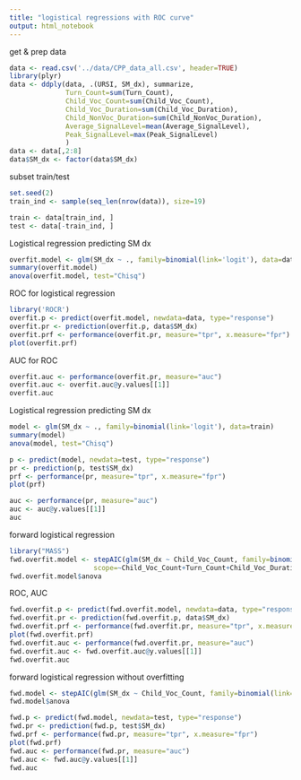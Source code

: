```yaml
---
title: "logistical regressions with ROC curve"
output: html_notebook
---
```


get & prep data
```r
data <- read.csv('../data/CPP_data_all.csv', header=TRUE)
library(plyr)
data <- ddply(data, .(URSI, SM_dx), summarize,
              Turn_Count=sum(Turn_Count),
              Child_Voc_Count=sum(Child_Voc_Count),
              Child_Voc_Duration=sum(Child_Voc_Duration),
              Child_NonVoc_Duration=sum(Child_NonVoc_Duration),
              Average_SignalLevel=mean(Average_SignalLevel),
              Peak_SignalLevel=max(Peak_SignalLevel)
              )
data <- data[,2:8]
data$SM_dx <- factor(data$SM_dx)
```

subset train/test
```r
set.seed(2)
train_ind <- sample(seq_len(nrow(data)), size=19)

train <- data[train_ind, ]
test <- data[-train_ind, ]
```

Logistical regression predicting SM dx
```r
overfit.model <- glm(SM_dx ~ ., family=binomial(link='logit'), data=data)
summary(overfit.model)
anova(overfit.model, test="Chisq")
```

ROC for logistical regression
```r
library('ROCR')
overfit.p <- predict(overfit.model, newdata=data, type="response")
overfit.pr <- prediction(overfit.p, data$SM_dx)
overfit.prf <- performance(overfit.pr, measure="tpr", x.measure="fpr")
plot(overfit.prf)
```

AUC for ROC
```r
overfit.auc <- performance(overfit.pr, measure="auc")
overfit.auc <- overfit.auc@y.values[[1]]
overfit.auc
```

Logistical regression predicting SM dx
```r
model <- glm(SM_dx ~ ., family=binomial(link='logit'), data=train)
summary(model)
anova(model, test="Chisq")
```

```r
p <- predict(model, newdata=test, type="response")
pr <- prediction(p, test$SM_dx)
prf <- performance(pr, measure="tpr", x.measure="fpr")
plot(prf)
```

```r
auc <- performance(pr, measure="auc")
auc <- auc@y.values[[1]]
auc
```

forward logistical regression
```r
library("MASS")
fwd.overfit.model <- stepAIC(glm(SM_dx ~ Child_Voc_Count, family=binomial(link='logit'), data=data), direction='forward',
                     scope=~Child_Voc_Count+Turn_Count+Child_Voc_Duration+Child_NonVoc_Duration+Average_SignalLevel+Peak_SignalLevel)
fwd.overfit.model$anova
```

ROC, AUC
```r
fwd.overfit.p <- predict(fwd.overfit.model, newdata=data, type="response")
fwd.overfit.pr <- prediction(fwd.overfit.p, data$SM_dx)
fwd.overfit.prf <- performance(fwd.overfit.pr, measure="tpr", x.measure="fpr")
plot(fwd.overfit.prf)
fwd.overfit.auc <- performance(fwd.overfit.pr, measure="auc")
fwd.overfit.auc <- fwd.overfit.auc@y.values[[1]]
fwd.overfit.auc
```

forward logistical regression without overfitting
```r
fwd.model <- stepAIC(glm(SM_dx ~ Child_Voc_Count, family=binomial(link='logit'), data=train), direction='forward', scope=~Child_Voc_Count+Turn_Count+Child_Voc_Duration+Child_NonVoc_Duration+Average_SignalLevel+Peak_SignalLevel)
fwd.model$anova
```


```r
fwd.p <- predict(fwd.model, newdata=test, type="response")
fwd.pr <- prediction(fwd.p, test$SM_dx)
fwd.prf <- performance(fwd.pr, measure="tpr", x.measure="fpr")
plot(fwd.prf)
fwd.auc <- performance(fwd.pr, measure="auc")
fwd.auc <- fwd.auc@y.values[[1]]
fwd.auc
```

